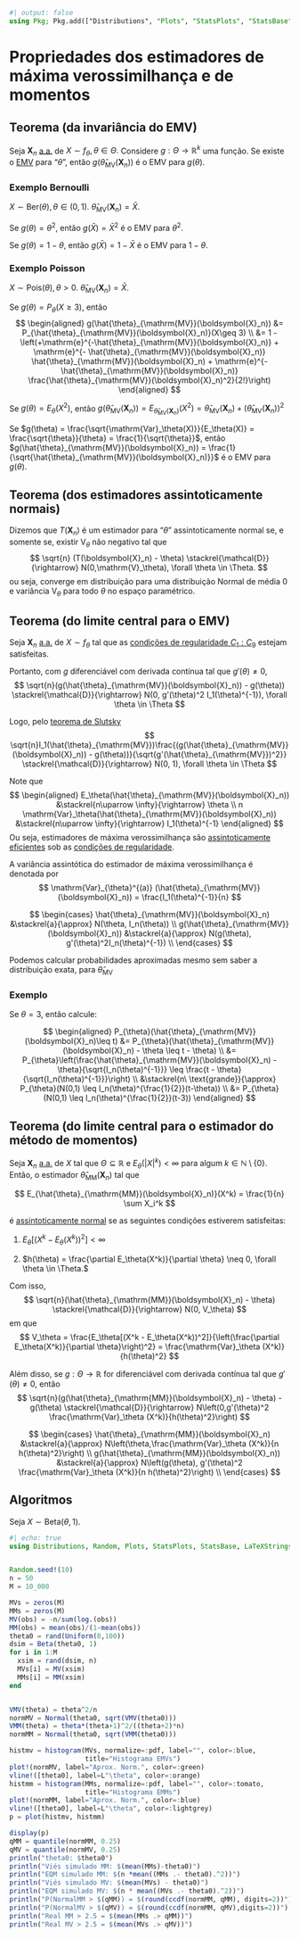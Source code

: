 ```julia
#| output: false
using Pkg; Pkg.add(["Distributions", "Plots", "StatsPlots", "StatsBase", "LaTeXStrings"])
```
# Propriedades dos estimadores de máxima verossimilhança e de momentos

## Teorema (da invariância do EMV) {#sec-invaremv}
Seja $\boldsymbol{X}_n$ [a.a.](populacao-e-amostra.qmd#sec-aa) de $X\sim f_\theta, \theta \in \Theta.$ Considere
$g:\Theta \rightarrow \mathbb{R}^k$ uma função. Se existe o [EMV](emv2.qmd) para "$\theta$", então
$g(\hat{\theta}_{\mathrm{MV}}(\boldsymbol{X}_n))$ é o EMV para $g(\theta)$.

### Exemplo Bernoulli
$X \sim \mathrm{Ber}(\theta),\theta \in (0,1)$. $\hat{\theta}_{\mathrm{MV}}(\boldsymbol{X}_n) = \bar{X}$.

Se $g(\theta) = \theta^2$, então $g(\bar{X}) = \bar{X}^2$ é o EMV para $\theta^2$.

Se $g(\theta) = 1-\theta$, então $g(\bar{X}) = 1 - \bar{X}$ é o EMV para $1-\theta$.

### Exemplo Poisson
$X \sim \mathrm{Pois}(\theta), \theta > 0$. $\hat{\theta}_{\mathrm{MV}}(\boldsymbol{X}_n) = \bar{X}$.

Se $g(\theta) = P_\theta(X\geq 3)$, então
$$
\begin{aligned}
g(\hat{\theta}_{\mathrm{MV}}(\boldsymbol{X}_n)) &= P_{\hat{\theta}_{\mathrm{MV}}(\boldsymbol{X}_n)}(X\geq 3) \\
&= 1 -\left(+\mathrm{e}^{-\hat{\theta}_{\mathrm{MV}}(\boldsymbol{X}_n)} + \mathrm{e}^{- \hat{\theta}_{\mathrm{MV}}(\boldsymbol{X}_n)}
\hat{\theta}_{\mathrm{MV}}(\boldsymbol{X}_n) + \mathrm{e}^{-\hat{\theta}_{\mathrm{MV}}(\boldsymbol{X}_n)}
\frac{\hat{\theta}_{\mathrm{MV}}(\boldsymbol{X}_n)^2}{2!}\right)
\end{aligned}
$$

Se $g(\theta) = E_\theta(X^2)$, então
$g(\hat{\theta}_{\mathrm{MV}}(\boldsymbol{X}_n)) = E_{\hat{\theta}_{\mathrm{MV}}(\boldsymbol{X}_n)}(X^2) = \hat{\theta}_{\mathrm{MV}}(\boldsymbol{X}_n) + (\hat{\theta}_{\mathrm{MV}}(\boldsymbol{X}_n))^2$

Se $g(\theta) = \frac{\sqrt{\mathrm{Var}_\theta(X)}}{E_\theta(X)} = \frac{\sqrt{\theta}}{\theta} = \frac{1}{\sqrt{\theta}}$,
então $g(\hat{\theta}_{\mathrm{MV}}(\boldsymbol{X}_n)) = \frac{1}{\sqrt{\hat{\theta}_{\mathrm{MV}}(\boldsymbol{X}_n)}}$ é o EMV
para $g(\theta)$.

## Teorema (dos estimadores assintoticamente normais) {#sec-assinorm}

Dizemos que $T(\boldsymbol{X}_n)$ é um estimador para "$\theta$" assintoticamente normal se, e somente se, existir
$\mathrm{V}_\theta$ não negativo tal que
$$
\sqrt{n} (T(\boldsymbol{X}_n) - \theta) \stackrel{\mathcal{D}}{\rightarrow} N(0,\mathrm{V}_\theta), \forall \theta \in \Theta.
$$
ou seja, converge em distribuição para uma distribuição Normal de média $0$ e variância $\mathrm{V}_\theta$ para todo $\theta$
no espaço paramétrico.

## Teorema (do limite central para o EMV) {#sec-tlcemv}

Seja $\boldsymbol{X}_n$ [a.a.](populacao-e-amostra.qmd#sec-aa) de $X\sim f_\theta$ tal que as
[condições de regularidade $C_1:C_9$](cond-regular.qmd) estejam satisfeitas.

Portanto, com $g$ diferenciável com derivada contínua tal que $g'(\theta) \neq 0$,
$$
\sqrt{n}(g(\hat{\theta}_{\mathrm{MV}}(\boldsymbol{X}_n)) - g(\theta)) \stackrel{\mathcal{D}}{\rightarrow}
N(0, g'(\theta)^2 I_1(\theta)^{-1}), \forall \theta \in \Theta
$$

Logo, pelo [teorema de Slutsky](slutsky.qmd)
$$
\sqrt{n}I_1(\hat{\theta}_{\mathrm{MV}})\frac{(g(\hat{\theta}_{\mathrm{MV}}(\boldsymbol{X}_n)) - g(\theta))}{\sqrt{g'(\hat{\theta}_{\mathrm{MV}})^2}}
\stackrel{\mathcal{D}}{\rightarrow} N(0, 1), \forall \theta \in \Theta
$$

:::{.callout-note title="EMVs são assintoticamente eficientes"}
Note que
$$
\begin{aligned}
E_\theta(\hat{\theta}_{\mathrm{MV}}(\boldsymbol{X}_n)) &\stackrel{n\uparrow \infty}{\rightarrow} \theta \\
n \mathrm{Var}_\theta(\hat{\theta}_{\mathrm{MV}}(\boldsymbol{X}_n)) &\stackrel{n\uparrow \infty}{\rightarrow} I_1(\theta)^{-1}
\end{aligned}
$$
Ou seja, estimadores de máxima verossimilhança são [assintoticamente eficientes](estimadores-eficientes.qmd#sec-efassin)
sob as [condições de regularidade]().

A variância assintótica do estimador de máxima verossimilhança é denotada por
$$
\mathrm{Var}_{\theta}^{(a)} (\hat{\theta}_{\mathrm{MV}}(\boldsymbol{X}_n)) = \frac{I_1(\theta)^{-1}}{n}
$$
:::

:::{.callout-note title="Notação"}
$$
\begin{cases}
\hat{\theta}_{\mathrm{MV}}(\boldsymbol{X}_n) &\stackrel{a}{\approx} N(\theta, I_n(\theta)) \\
g(\hat{\theta}_{\mathrm{MV}}(\boldsymbol{X}_n)) &\stackrel{a}{\approx} N(g(\theta), g'(\theta)^2I_n(\theta)^{-1}) \\
\end{cases}
$$
:::

Podemos calcular probabilidades aproximadas mesmo sem saber a distribuição exata, para $\hat{\theta}_{\mathrm{MV}}$

### Exemplo

Se $\theta = 3$, então calcule:

$$
\begin{aligned}
P_{\theta}(\hat{\theta}_{\mathrm{MV}}(\boldsymbol{X}_n)\leq t) &= P_{\theta}(\hat{\theta}_{\mathrm{MV}}(\boldsymbol{X}_n) - \theta \leq t - \theta) \\
&= P_{\theta}\left(\frac{\hat{\theta}_{\mathrm{MV}}(\boldsymbol{X}_n) - \theta}{\sqrt{I_n(\theta)^{-1}}} \leq \frac{t - \theta}{\sqrt{I_n(\theta)^{-1}}}\right) \\
&\stackrel{n\ \text{grande}}{\approx} P_{\theta}(N(0,1) \leq I_n(\theta)^{\frac{1}{2}}(t-\theta)) \\
&= P_{\theta}(N(0,1) \leq I_n(\theta)^{\frac{1}{2}}(t-3))
\end{aligned}
$$

## Teorema (do limite central para o estimador do método de momentos) {#sec-tlcemm}

Seja $\boldsymbol{X}_n$ [a.a.](populacao-e-amostra.qmd#sec-aa) de $X$ tal que $\Theta \subseteq \mathbb{R}$ e $E_\theta(|X|^k) < \infty$
para algum $k \in \mathbb{N} \setminus \{0\}$. Então, o estimador $\hat{\theta}_{\mathrm{MM}}(\boldsymbol{X}_n)$ tal que

$$
E_{\hat{\theta}_{\mathrm{MM}}(\boldsymbol{X}_n)}(X^k) = \frac{1}{n} \sum X_i^k
$$

é [assintoticamente normal](prop-est.qmd#sec-assinorm) se as seguintes condições estiverem satisfeitas:

1. $E_\theta[(X^k - E_\theta(X^k))^2] < \infty$

2. $h(\theta) = \frac{\partial E_\theta(X^k)}{\partial \theta} \neq 0, \forall \theta \in \Theta.$

Com isso,
$$
\sqrt{n}(\hat{\theta}_{\mathrm{MM}}(\boldsymbol{X}_n) - \theta) \stackrel{\mathcal{D}}{\rightarrow} N(0, V_\theta)
$$
em que
$$
V_\theta = \frac{E_\theta[(X^k - E_\theta(X^k))^2]}{\left(\frac{\partial E_\theta(X^k)}{\partial \theta}\right)^2} = \frac{\mathrm{Var}_\theta (X^k)}{h(\theta)^2}
$$

Além disso, se $g : \Theta \rightarrow \mathbb{R}$ for diferenciável com derivada contínua tal que $g'(\theta) \neq 0$, então
$$
\sqrt{n}(g(\hat{\theta}_{\mathrm{MM}}(\boldsymbol{X}_n) - \theta) - g(\theta)
\stackrel{\mathcal{D}}{\rightarrow} N\left(0,g'(\theta)^2 \frac{\mathrm{Var}_\theta (X^k)}{h(\theta)^2}\right)
$$

:::{.callout-note title="Notação"}
$$
\begin{cases}
\hat{\theta}_{\mathrm{MM}}(\boldsymbol{X}_n) &\stackrel{a}{\approx} N\left(\theta,\frac{\mathrm{Var}_\theta (X^k)}{n h(\theta)^2}\right) \\
g(\hat{\theta}_{\mathrm{MM}}(\boldsymbol{X}_n)) &\stackrel{a}{\approx} N\left(g(\theta), g'(\theta)^2 \frac{\mathrm{Var}_\theta (X^k)}{n h(\theta)^2}\right) \\
\end{cases}
$$
:::

## Algoritmos

Seja $X\sim \mathrm{Beta}(\theta, 1)$.

<!-- TODO: bonitificar histogramas: Bordas brancas, grossura vline, cor da normal (talvez grossura) -->
<!-- TODO: resultados estranhos -->

```julia
#| echo: true
using Distributions, Random, Plots, StatsPlots, StatsBase, LaTeXStrings


Random.seed!(10)
n = 50
M = 10_000

MVs = zeros(M)
MMs = zeros(M)
MV(obs) = -n/sum(log.(obs))
MM(obs) = mean(obs)/(1-mean(obs))
theta0 = rand(Uniform(0,100))
dsim = Beta(theta0, 1)
for i in 1:M
  xsim = rand(dsim, n)
  MVs[i] = MV(xsim)
  MMs[i] = MM(xsim)
end


VMV(theta) = theta^2/n
normMV = Normal(theta0, sqrt(VMV(theta0)))
VMM(theta) = theta*(theta+1)^2/((theta+2)*n)
normMM = Normal(theta0, sqrt(VMM(theta0)))

histmv = histogram(MVs, normalize=:pdf, label="", color=:blue,
                   title="Histograma EMVs")
plot!(normMV, label="Aprox. Norm.", color=:green)
vline!([theta0], label=L"\theta", color=:orange)
histmm = histogram(MMs, normalize=:pdf, label="", color=:tomato,
                   title="Histograma EMMs")
plot!(normMM, label="Aprox. Norm.", color=:blue)
vline!([theta0], label=L"\theta", color=:lightgrey)
p = plot(histmv, histmm)

display(p)
qMM = quantile(normMM, 0.25)
qMV = quantile(normMV, 0.25)
println("theta0: $theta0")
println("Viés simulado MM: $(mean(MMs)-theta0)")
println("EQM simulado MM: $(n *mean((MMs .- theta0).^2))")
println("Viés simulado MV: $(mean(MVs) - theta0)")
println("EQM simulado MV: $(n * mean((MVs .- theta0).^2))")
println("P(NormalMM > $(qMM)) = $(round(ccdf(normMM, qMM), digits=2))")
println("P(NormalMV > $(qMV)) = $(round(ccdf(normMM, qMV),digits=2))")
println("Real MM > 2.5 = $(mean(MMs .> qMM))")
println("Real MV > 2.5 = $(mean(MVs .> qMV))")
```
